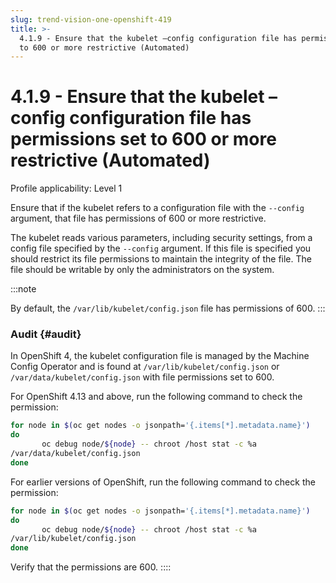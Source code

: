 ```yaml
---
slug: trend-vision-one-openshift-419
title: >-
  4.1.9 - Ensure that the kubelet –config configuration file has permissions set
  to 600 or more restrictive (Automated)
---
```

# 4.1.9 - Ensure that the kubelet –config configuration file has permissions set to 600 or more restrictive (Automated)

Profile applicability: Level 1

Ensure that if the kubelet refers to a configuration file with the `--config` argument, that file has permissions of 600 or more restrictive.

The kubelet reads various parameters, including security settings, from a config file specified by the `--config` argument. If this file is specified you should restrict its file permissions to maintain the integrity of the file. The file should be writable by only the administrators on the system.

:::note

By default, the `/var/lib/kubelet/config.json` file has permissions of 600.
:::

### Audit {#audit}

In OpenShift 4, the kubelet configuration file is managed by the Machine Config Operator and is found at `/var/lib/kubelet/config.json` or `/var/data/kubelet/config.json` with file permissions set to 600.

For OpenShift 4.13 and above, run the following command to check the permission:

```bash
for node in $(oc get nodes -o jsonpath='{.items[*].metadata.name}')
do
       oc debug node/${node} -- chroot /host stat -c %a
/var/data/kubelet/config.json
done
```

For earlier versions of OpenShift, run the following command to check the permission:

```bash
for node in $(oc get nodes -o jsonpath='{.items[*].metadata.name}')
do
       oc debug node/${node} -- chroot /host stat -c %a
/var/lib/kubelet/config.json
done
```

Verify that the permissions are 600.
::::
